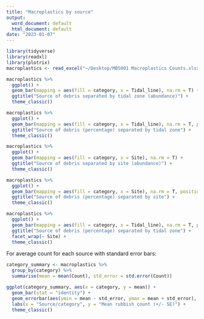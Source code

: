 ```yaml
---
title: "Macroplastics by source"
output:
  word_document: default
  html_document: default
date: "2023-01-07"
---
```


```r
library(tidyverse)
library(readxl)
library(plotrix)
macroplastics <- read_excel("~/Desktop/MB5001 Macroplastics Counts.xlsx")

```


```r
macroplastics %>% 
  ggplot() +
  geom_bar(mapping = aes(fill = category, x = Tidal_line), na.rm = T) +
  ggtitle("Source of debris separated by tidal zone (abundance)") +
  theme_classic()
```


```r
macroplastics %>% 
  ggplot() +
  geom_bar(mapping = aes(fill = category, x = Tidal_line), na.rm = T, position = "fill") +
  ggtitle("Source of debris (percentage) separated by tidal zone") +
  theme_classic()
```

```r
macroplastics %>% 
  ggplot() +
  geom_bar(mapping = aes(fill = category, x = Site), na.rm = T) +
  ggtitle("Source of debris separated by site (abundance)") +
  theme_classic()
```

```r
macroplastics %>% 
  ggplot() +
  geom_bar(mapping = aes(fill = category, x = Site), na.rm = T, position = "fill") +
  ggtitle("Source of debris (percentage) separated by site") +
  theme_classic()
```

```r
macroplastics %>% 
  ggplot() +
  geom_bar(mapping = aes(fill = category, x = Tidal_line), na.rm = T, position = "fill") +
  ggtitle("Source of debris (percentage) separated by tidal zone") +
  facet_wrap(~ Site) +
  theme_classic()
```


For average count for each source with standard error bars:

```r
category_summary <- macroplastics %>% 
  group_by(category) %>% 
  summarise(mean = mean(Count), std_error = std.error(Count))

ggplot(category_summary, aes(x = category, y = mean)) +
  geom_bar(stat = "identity") +
  geom_errorbar(aes(ymin = mean - std_error, ymax = mean + std_error), width = 0.4, size = 0.4) +
  labs(x = "Source/category", y = "Mean rubbish count (+/- SE)") +
  theme_classic()
```








